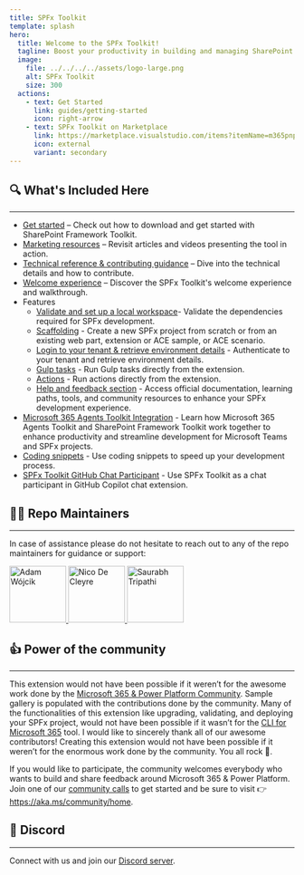 ```yaml
---
title: SPFx Toolkit
template: splash
hero:
  title: Welcome to the SPFx Toolkit!
  tagline: Boost your productivity in building and managing SharePoint Framework solutions. 
  image:
    file: ../../../../assets/logo-large.png
    alt: SPFx Toolkit
    size: 300
  actions:
    - text: Get Started
      link: guides/getting-started
      icon: right-arrow
    - text: SPFx Toolkit on Marketplace
      link: https://marketplace.visualstudio.com/items?itemName=m365pnp.viva-connections-toolkit
      icon: external
      variant: secondary
---
```




<Introduction />


## 🔍 What's Included Here
---

- [Get started](guides/getting-started) – Check out how to download and get started with SharePoint Framework Toolkit.
- [Marketing resources](reference/marketing-resources) – Revisit articles and videos presenting the tool in action.
- [Technical reference & contributing guidance](guides/contributing-guidance) – Dive into the technical details and how to contribute.
- [Welcome experience](guides/welcome-experience) – Discover the SPFx Toolkit's welcome experience and walkthrough.
- Features
  - [Validate and set up a local workspace](features/setup-workspace)- Validate the dependencies required for SPFx development.
  - [Scaffolding](features/scaffolding) - Create a new SPFx project from scratch or from an existing web part, extension or ACE sample, or ACE scenario. 
  - [Login to your tenant & retrieve environment details](features/login-tenant) - Authenticate to your tenant and retrieve environment details.
  - [Gulp tasks](features/gulp-tasks) - Run Gulp tasks directly from the extension.
  - [Actions](features/actions) - Run actions directly from the extension.
  - [Help and feedback section](guides/help-feedback) - Access official documentation, learning paths, tools, and community resources to enhance your SPFx development experience.
- [Microsoft 365 Agents Toolkit Integration](guides/microsoft365-agents-toolkit-toolkit) - Learn how Microsoft 365 Agents Toolkit and SharePoint Framework Toolkit work together to enhance productivity and streamline development for Microsoft Teams and SPFx projects.
- [Coding snippets](guides/snippets) - Use coding snippets to speed up your development process.
- [SPFx Toolkit GitHub Chat Participant](guides/chat-participant) - Use SPFx Toolkit as a chat participant in GitHub Copilot chat extension.

## 👨‍💻 Repo Maintainers
---

In case of assistance please do not hesitate to reach out to any of the repo maintainers for guidance or support:

<div className='flexible-container'>

  <a href="https://github.com/Adam-it">
    <img src="https://avatars.githubusercontent.com/u/58668583?v=4" alt="Adam Wójcik" width="100" />
  </a>

  <a href="https://github.com/nicodecleyre">
    <img src="https://avatars.githubusercontent.com/u/35696168?v=4" alt="Nico De Cleyre" width="100" />
  </a>

  <a href="https://github.com/Saurabh7019">
    <img src="https://avatars.githubusercontent.com/u/18114579?v=4" alt="Saurabh Tripathi" width="100" />
  </a>

</div>

## 👍 Power of the community
---

This extension would not have been possible if it weren’t for the awesome work done by the [Microsoft 365 & Power Platform Community](https://pnp.github.io/). Sample gallery is populated with the contributions done by the community. Many of the functionalities of this extension like upgrading, validating, and deploying your SPFx project, would not have been possible if it wasn’t for the [CLI for Microsoft 365](https://pnp.github.io/cli-microsoft365/) tool. I would like to sincerely thank all of our awesome contributors! Creating this extension would not have been possible if it weren’t for the enormous work done by the community. You all rock 🤩.

If you would like to participate, the community welcomes everybody who wants to build and share feedback around Microsoft 365 & Power Platform. Join one of our [community calls](https://pnp.github.io/#community) to get started and be sure to visit 👉 https://aka.ms/community/home.


## 💬 Discord
---

Connect with us and join our [Discord server](https://discord.gg/YtYrav2VGW).
